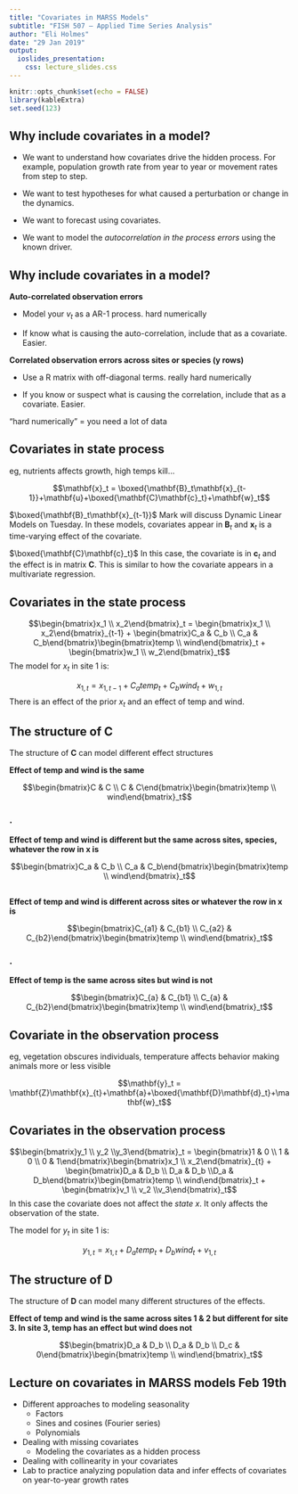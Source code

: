 ```yaml
---
title: "Covariates in MARSS Models"
subtitle: "FISH 507 – Applied Time Series Analysis"
author: "Eli Holmes"
date: "29 Jan 2019"
output:
  ioslides_presentation:
    css: lecture_slides.css
---
```


```r
knitr::opts_chunk$set(echo = FALSE)
library(kableExtra)
set.seed(123)
```

## Why include covariates in a model?

* We want to understand how covariates drive the hidden process.  For example, population growth rate from year to year or movement rates from step to step.

* We want to test hypotheses for what caused a perturbation or change in the dynamics.

* We want to forecast using covariates.

* We want to model the _autocorrelation in the process errors_ using the known driver.

## Why include covariates in a model?

**Auto-correlated observation errors**

* Model your $v_t$ as a AR-1 process. hard numerically

* If know what is causing the auto-correlation, include that as a covariate. Easier.

**Correlated observation errors across sites or species (y rows)**

* Use a R matrix with off-diagonal terms. really hard numerically

* If you know or suspect what is causing the correlation, include that as a covariate. Easier.

"hard numerically" = you need a lot of data


## Covariates in state process

eg, nutrients affects growth, high temps kill...

$$\mathbf{x}_t = \boxed{\mathbf{B}_t\mathbf{x}_{t-1}}+\mathbf{u}+\boxed{\mathbf{C}\mathbf{c}_t}+\mathbf{w}_t$$

$\boxed{\mathbf{B}_t\mathbf{x}_{t-1}}$ Mark will discuss Dynamic Linear Models on Tuesday.  In these models, covariates appear in $\mathbf{B}_t$ and $\mathbf{x}_t$ is a time-varying effect of the covariate.

$\boxed{\mathbf{C}\mathbf{c}_t}$ In this case, the covariate is in $\mathbf{c}_t$ and the effect is in matrix $\mathbf{C}$.  This is similar to how the covariate appears in a multivariate regression.

## Covariates in the state process

$$\begin{bmatrix}x_1 \\ x_2\end{bmatrix}_t = \begin{bmatrix}x_1 \\ x_2\end{bmatrix}_{t-1} + \begin{bmatrix}C_a & C_b \\ C_a & C_b\end{bmatrix}\begin{bmatrix}temp \\ wind\end{bmatrix}_t + \begin{bmatrix}w_1 \\ w_2\end{bmatrix}_t$$
The model for $x_t$ in site 1 is:

$$x_{1,t}=x_{1,t-1}+C_a temp_t + C_b wind_t + w_{1,t}$$
There is an effect of the prior $x_t$ and an effect of temp and wind.

## The structure of $\mathbf{C}$

The structure of $\mathbf{C}$ can model different effect structures

**Effect of temp and wind is the same**

$$\begin{bmatrix}C & C \\ C & C\end{bmatrix}\begin{bmatrix}temp \\ wind\end{bmatrix}_t$$

###  .

**Effect of temp and wind is different but the same across sites, species, whatever the row in $\mathbf{x}$ is**

$$\begin{bmatrix}C_a & C_b \\ C_a & C_b\end{bmatrix}\begin{bmatrix}temp \\ wind\end{bmatrix}_t$$

##

**Effect of temp and wind is different across sites or whatever the row in $\mathbf{x}$ is**

$$\begin{bmatrix}C_{a1} & C_{b1} \\ C_{a2} & C_{b2}\end{bmatrix}\begin{bmatrix}temp \\ wind\end{bmatrix}_t$$

###  .

**Effect of temp is the same across sites but wind is not**

$$\begin{bmatrix}C_{a} & C_{b1} \\ C_{a} & C_{b2}\end{bmatrix}\begin{bmatrix}temp \\ wind\end{bmatrix}_t$$

## Covariate in the observation process

eg, vegetation obscures individuals, temperature affects behavior making animals more or less visible

$$\mathbf{y}_t = \mathbf{Z}\mathbf{x}_{t}+\mathbf{a}+\boxed{\mathbf{D}\mathbf{d}_t}+\mathbf{w}_t$$

## Covariates in the observation process

$$\begin{bmatrix}y_1 \\ y_2 \\y_3\end{bmatrix}_t = \begin{bmatrix}1 & 0 \\ 1 & 0 \\ 0 & 1\end{bmatrix}\begin{bmatrix}x_1 \\ x_2\end{bmatrix}_{t} + \begin{bmatrix}D_a & D_b \\ D_a & D_b \\D_a & D_b\end{bmatrix}\begin{bmatrix}temp \\ wind\end{bmatrix}_t + \begin{bmatrix}v_1 \\ v_2 \\v_3\end{bmatrix}_t$$
In this case the covariate does not affect the _state_ $x$.  It only affects the observation of the state.

The model for $y_t$ in site 1 is:

$$y_{1,t}=x_{1,t}+D_a temp_t + D_b wind_t + v_{1,t}$$

## The structure of $\mathbf{D}$

The structure of $\mathbf{D}$ can model many different structures of the effects.

**Effect of temp and wind is the same across sites 1 & 2 but different for site 3.  In site 3, temp has an effect but wind does not**

$$\begin{bmatrix}D_a & D_b \\ D_a & D_b \\ D_c & 0\end{bmatrix}\begin{bmatrix}temp \\ wind\end{bmatrix}_t$$

## Lecture on covariates in MARSS models Feb 19th

* Different approaches to modeling seasonality
   * Factors
   * Sines and cosines (Fourier series)
   * Polynomials
* Dealing with missing covariates
   * Modeling the covariates as a hidden process
* Dealing with collinearity in your covariates
* Lab to practice analyzing population data and infer effects of covariates on year-to-year growth rates
